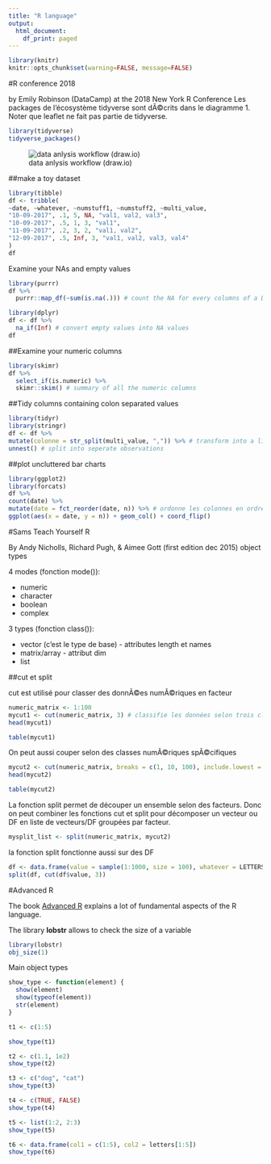 ---
title: "R language"
output:
  html_document:
    df_print: paged
---

```{r setup, include=FALSE}
library(knitr)
knitr::opts_chunk$set(warning=FALSE, message=FALSE)
```

#R conference 2018

by Emily Robinson (DataCamp) at the 2018 New York R Conference
Les packages de l'écosystème tidyverse sont dÃ©crits dans le diagramme 1. Noter que leaflet ne fait pas partie
de tidyverse.

```{r}
library(tidyverse)
tidyverse_packages()
```

![data anlysis workflow (draw.io)](workflow.png)

##make a toy dataset

```{r}
library(tibble)
df <- tribble(
~date, ~whatever, ~numstuff1, ~numstuff2, ~multi_value,
"10-09-2017", .1, 5, NA, "val1, val2, val3",
"10-09-2017", .5, 1, 3, "val1",
"11-09-2017", .2, 3, 2, "val1, val2",
"12-09-2017", .5, Inf, 3, "val1, val2, val3, val4"
)
df
```

Examine your NAs and empty values

```{r}
library(purrr)
df %>%
  purrr::map_df(~sum(is.na(.))) # count the NA for every columns of a DF
```

```{r}
library(dplyr)
df <- df %>%
  na_if(Inf) # convert empty values into NA values
df
```

##Examine your numeric columns

```{r}
library(skimr)
df %>%
  select_if(is.numeric) %>%
  skimr::skim() # summary of all the numeric columns
```

##Tidy columns containing colon separated values
```{r}
library(tidyr)
library(stringr)
df <- df %>%
mutate(colonne = str_split(multi_value, ",")) %>% # transform into a list of characters
unnest() # split into seperate observations
```

##plot uncluttered bar charts
```{r}
library(ggplot2)
library(forcats)
df %>%
count(date) %>%
mutate(date = fct_reorder(date, n)) %>% # ordonne les colonnes en ordre dÃ©croissant
ggplot(aes(x = date, y = n)) + geom_col() + coord_flip()
```

#Sams Teach Yourself R

By Andy Nicholls, Richard Pugh, & Aimee Gott (first edition dec 2015)
object types

4 modes (fonction mode()):

- numeric
- character
- boolean
- complex

3 types (fonction class()):

- vector (c'est le type de base) - attributes length et names
- matrix/array - attribut dim
- list

##cut et split

cut est utilisé pour classer des donnÃ©es numÃ©riques en facteur
```{r}
numeric_matrix <- 1:100
mycut1 <- cut(numeric_matrix, 3) # classifie les données selon trois classes de valeurs égales
head(mycut1)
```

```{r}
table(mycut1)
```

On peut aussi couper selon des classes numÃ©riques spÃ©cifiques
```{r}
mycut2 <- cut(numeric_matrix, breaks = c(1, 10, 100), include.lowest = TRUE) # classes [1, 10], ]10, 100]
head(mycut2)
```

```{r}
table(mycut2)
```

La fonction split permet de découper un ensemble selon des facteurs. Donc on peut combiner les fonctions
cut et split pour décomposer un vecteur ou DF en liste de vecteurs/DF groupées par facteur.

```{r}
mysplit_list <- split(numeric_matrix, mycut2)
```

la fonction split fonctionne aussi sur des DF

```{r}
df <- data.frame(value = sample(1:1000, size = 100), whatever = LETTERS[sample(1:length(LETTERS), size = 100, replace=TRUE)])
split(df, cut(df$value, 3))
```

#Advanced R

The book [Advanced R](https://adv-r.hadley.nz/) explains a lot of fundamental aspects of the R language.

The library **lobstr** allows to check the size of a variable 

```{r}
library(lobstr)
obj_size(1)
```

Main object types

```{r, echo=FALSE}
show_type <- function(element) {
  show(element)
  show(typeof(element))
  str(element)
}
```

```{r}
t1 <- c(1:5)
```

```{r}
show_type(t1)
```

```{r}
t2 <- c(1.1, 1e2)
show_type(t2)
```

```{r}
t3 <- c("dog", "cat")
show_type(t3)
```

```{r}
t4 <- c(TRUE, FALSE)
show_type(t4)
```

```{r}
t5 <- list(1:2, 2:3)
show_type(t5)
```

```{r}
t6 <- data.frame(col1 = c(1:5), col2 = letters[1:5])
show_type(t6)
```